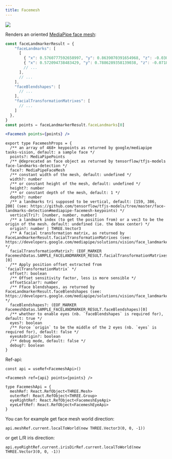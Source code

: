 ```yaml
---
title: Facemesh
---
```


[![](https://img.shields.io/badge/-storybook-%23ff69b4)](https://drei.vercel.app/?path=/story/shapes-facemesh--facemesh-st)

Renders an oriented [MediaPipe face mesh](https://developers.google.com/mediapipe/solutions/vision/face_landmarker/web_js#handle_and_display_results):

```jsx
const faceLandmarkerResult = {
    "faceLandmarks": [
      [
        { "x": 0.5760777592658997, "y": 0.8639070391654968, "z": -0.030997956171631813 },
        { "x": 0.572094738483429, "y": 0.7886289358139038, "z": -0.07189624011516571 },
        // ...
      ],
      // ...
    ],
    "faceBlendshapes": [
      // ...
    ],
    "facialTransformationMatrixes": [
      // ...
    ]
  },
}
const points = faceLandmarkerResult.faceLandmarks[0]

<Facemesh points={points} />
```

```tsx
export type FacemeshProps = {
  /** an array of 468+ keypoints as returned by google/mediapipe tasks-vision, default: a sample face */
  points?: MediaPipePoints
  /** @deprecated an face object as returned by tensorflow/tfjs-models face-landmarks-detection */
  face?: MediaPipeFaceMesh
  /** constant width of the mesh, default: undefined */
  width?: number
  /** or constant height of the mesh, default: undefined */
  height?: number
  /** or constant depth of the mesh, default: 1 */
  depth?: number
  /** a landmarks tri supposed to be vertical, default: [159, 386, 200] (see: https://github.com/tensorflow/tfjs-models/tree/master/face-landmarks-detection#mediapipe-facemesh-keypoints) */
  verticalTri?: [number, number, number]
  /** a landmark index (to get the position from) or a vec3 to be the origin of the mesh. default: undefined (ie. the bbox center) */
  origin?: number | THREE.Vector3
  /** A facial transformation matrix, as returned by FaceLandmarkerResult.facialTransformationMatrixes (see: https://developers.google.com/mediapipe/solutions/vision/face_landmarker/web_js#handle_and_display_results) */
  facialTransformationMatrix?: (EOF_MARKER FacemeshDatas.SAMPLE_FACELANDMARKER_RESULT.facialTransformationMatrixes)[0]
  /** Apply position offset extracted from `facialTransformationMatrix` */
  offset?: boolean
  /** Offset sensitivity factor, less is more sensible */
  offsetScalar?: number
  /** Fface blendshapes, as returned by FaceLandmarkerResult.faceBlendshapes (see: https://developers.google.com/mediapipe/solutions/vision/face_landmarker/web_js#handle_and_display_results) */
  faceBlendshapes?: (EOF_MARKER FacemeshDatas.SAMPLE_FACELANDMARKER_RESULT.faceBlendshapes)[0]
  /** whether to enable eyes (nb. `faceBlendshapes` is required for), default: true */
  eyes?: boolean
  /** Force `origin` to be the middle of the 2 eyes (nb. `eyes` is required for), default: false */
  eyesAsOrigin?: boolean
  /** debug mode, default: false */
  debug?: boolean
}
```

Ref-api:

```tsx
const api = useRef<FacemeshApi>()

<Facemesh ref={api} points={points} />
```

```tsx
type FacemeshApi = {
  meshRef: React.RefObject<THREE.Mesh>
  outerRef: React.RefObject<THREE.Group>
  eyeRightRef: React.RefObject<FacemeshEyeApi>
  eyeLeftRef: React.RefObject<FacemeshEyeApi>
}
```

You can for example get face mesh world direction:

```tsx
api.meshRef.current.localToWorld(new THREE.Vector3(0, 0, -1))
```

or get L/R iris direction:

```tsx
api.eyeRightRef.current.irisDirRef.current.localToWorld(new THREE.Vector3(0, 0, -1))
```
